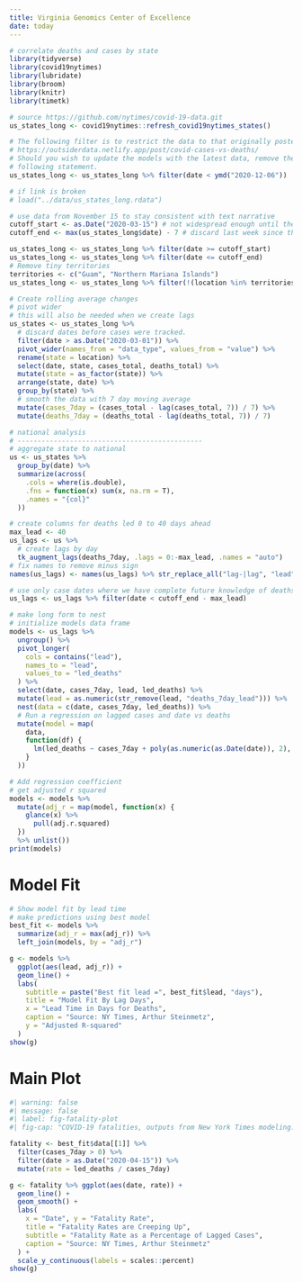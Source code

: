 ```yaml
---
title: Virginia Genomics Center of Excellence
date: today
---
```


```r
# correlate deaths and cases by state
library(tidyverse)
library(covid19nytimes)
library(lubridate)
library(broom)
library(knitr)
library(timetk)

# source https://github.com/nytimes/covid-19-data.git
us_states_long <- covid19nytimes::refresh_covid19nytimes_states()

# The following filter is to restrict the data to that originally posted at
# https://outsiderdata.netlify.app/post/covid-cases-vs-deaths/
# Should you wish to update the models with the latest data, remove the
# following statement.
us_states_long <- us_states_long %>% filter(date < ymd("2020-12-06"))

# if link is broken
# load("../data/us_states_long.rdata")

# use data from November 15 to stay consistent with text narrative
cutoff_start <- as.Date("2020-03-15") # not widespread enough until then
cutoff_end <- max(us_states_long$date) - 7 # discard last week since there are reporting lags

us_states_long <- us_states_long %>% filter(date >= cutoff_start)
us_states_long <- us_states_long %>% filter(date <= cutoff_end)
# Remove tiny territories
territories <- c("Guam", "Northern Mariana Islands")
us_states_long <- us_states_long %>% filter(!(location %in% territories))
```

```r
# Create rolling average changes
# pivot wider
# this will also be needed when we create lags
us_states <- us_states_long %>%
  # discard dates before cases were tracked.
  filter(date > as.Date("2020-03-01")) %>%
  pivot_wider(names_from = "data_type", values_from = "value") %>%
  rename(state = location) %>%
  select(date, state, cases_total, deaths_total) %>%
  mutate(state = as_factor(state)) %>%
  arrange(state, date) %>%
  group_by(state) %>%
  # smooth the data with 7 day moving average
  mutate(cases_7day = (cases_total - lag(cases_total, 7)) / 7) %>%
  mutate(deaths_7day = (deaths_total - lag(deaths_total, 7)) / 7)

# national analysis
# ----------------------------------------------
# aggregate state to national
us <- us_states %>%
  group_by(date) %>%
  summarize(across(
    .cols = where(is.double),
    .fns = function(x) sum(x, na.rm = T),
    .names = "{col}"
  ))

# create columns for deaths led 0 to 40 days ahead
max_lead <- 40
us_lags <- us %>%
  # create lags by day
  tk_augment_lags(deaths_7day, .lags = 0:-max_lead, .names = "auto")
# fix names to remove minus sign
names(us_lags) <- names(us_lags) %>% str_replace_all("lag-|lag", "lead")

# use only case dates where we have complete future knowledge of deaths for all lead times.
us_lags <- us_lags %>% filter(date < cutoff_end - max_lead)

```



```r
# make long form to nest
# initialize models data frame
models <- us_lags %>%
  ungroup() %>%
  pivot_longer(
    cols = contains("lead"),
    names_to = "lead",
    values_to = "led_deaths"
  ) %>%
  select(date, cases_7day, lead, led_deaths) %>%
  mutate(lead = as.numeric(str_remove(lead, "deaths_7day_lead"))) %>%
  nest(data = c(date, cases_7day, led_deaths)) %>%
  # Run a regression on lagged cases and date vs deaths
  mutate(model = map(
    data,
    function(df) {
      lm(led_deaths ~ cases_7day + poly(as.numeric(as.Date(date)), 2), data = df)
    }
  ))

# Add regression coefficient
# get adjusted r squared
models <- models %>%
  mutate(adj_r = map(model, function(x) {
    glance(x) %>%
      pull(adj.r.squared)
  })
  %>% unlist())
print(models)
```

# Model Fit

```r
# Show model fit by lead time
# make predictions using best model
best_fit <- models %>%
  summarize(adj_r = max(adj_r)) %>%
  left_join(models, by = "adj_r")

g <- models %>%
  ggplot(aes(lead, adj_r)) +
  geom_line() +
  labs(
    subtitle = paste("Best fit lead =", best_fit$lead, "days"),
    title = "Model Fit By Lag Days",
    x = "Lead Time in Days for Deaths",
    caption = "Source: NY Times, Arthur Steinmetz",
    y = "Adjusted R-squared"
  )
show(g)

```

# Main Plot

```r
#| warning: false
#| message: false
#| label: fig-fatality-plot
#| fig-cap: "COVID-19 fatalities, outputs from New York Times modeling."

fatality <- best_fit$data[[1]] %>%
  filter(cases_7day > 0) %>%
  filter(date > as.Date("2020-04-15")) %>%
  mutate(rate = led_deaths / cases_7day)

g <- fatality %>% ggplot(aes(date, rate)) +
  geom_line() +
  geom_smooth() +
  labs(
    x = "Date", y = "Fatality Rate",
    title = "Fatality Rates are Creeping Up",
    subtitle = "Fatality Rate as a Percentage of Lagged Cases",
    caption = "Source: NY Times, Arthur Steinmetz"
  ) +
  scale_y_continuous(labels = scales::percent)
show(g)
```


